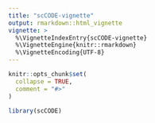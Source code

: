 ```yaml
---
title: "scCODE-vignette"
output: rmarkdown::html_vignette
vignette: >
  %\VignetteIndexEntry{scCODE-vignette}
  %\VignetteEngine{knitr::rmarkdown}
  %\VignetteEncoding{UTF-8}
---
```


```r
knitr::opts_chunk$set(
  collapse = TRUE,
  comment = "#>"
)
```

```r
library(scCODE)
```
